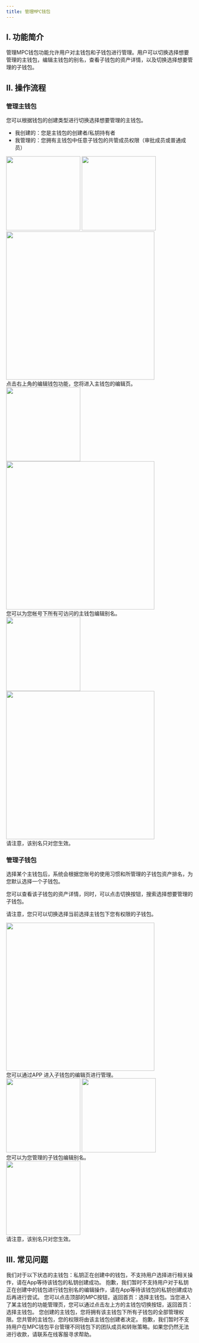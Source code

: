 ```yaml
---
title: 管理MPC钱包
---
```

## I. 功能简介

管理MPC钱包功能允许用户对主钱包和子钱包进行管理。用户可以切换选择想要管理的主钱包，编辑主钱包的别名，查看子钱包的资产详情，以及切换选择想要管理的子钱包。

## II. 操作流程

### 管理主钱包

<Steps>
<Step title="选择管理主钱包">
您可以根据钱包的创建类型进行切换选择想要管理的主钱包。

- 我创建的：您是主钱包的创建者/私钥持有者
- 我管理的：您拥有主钱包中任意子钱包的共管成员权限（审批成员或普通成员）

 <div className="w-full flex items-center justify-center">
    <CardGroup cols={2}>
        <img src="/images/user-guide/managecn.jpg" width="200"/>
        <img src="/images/user-guide/managemain1cn.jpg" width="200"/>
    </CardGroup>
 </div>

<div className="w-full flex items-center justify-center">
<img src="/images/user-guide/webmanagewallet1cn.png" width="400"/>
</div>

</Step>

<Step title="主钱包编辑页">
点击右上角的编辑钱包功能，您将进入主钱包的编辑页。
 <div className="w-full flex items-center justify-center">
    <CardGroup cols={2}>
        <img src="/images/user-guide/managemain2cn.jpg" width="200"/>
        <img src="/images/user-guide/webmanagewallet2cn.png" width="400"/>
    </CardGroup>
 </div>
</Step>

<Step title="主钱包排序和编辑别名">
您可以为您帐号下所有可访问的主钱包编辑别名。
 <div className="w-full flex items-center justify-center">
    <CardGroup cols={2}>
        <img src="/images/user-guide/managemain3cn.jpg" width="200"/>
        <img src="/images/user-guide/webmanagewallet3cn.png" width="400"/>
    </CardGroup>
 </div>
<Note>请注意，该别名只对您生效。</Note>

</Step>
</Steps>



### 管理子钱包

<Steps>
<Step title="选择管理子钱包">
选择某个主钱包后，系统会根据您账号的使用习惯和所管理的子钱包资产排名，为您默认选择一个子钱包。

您可以查看该子钱包的资产详情，同时，可以点击切换按钮，搜索选择想要管理的子钱包。

<Note>请注意，您只可以切换选择当前选择主钱包下您有权限的子钱包。</Note>

<div className="w-full flex items-center justify-center">
<img src="/images/user-guide/webmanagewallet4cn.png" width="400"/>
</div>
</Step>

<Step title="子钱包编辑页">
您可以通过APP 进入子钱包的编辑页进行管理。
 <div className="w-full flex items-center justify-center">
    <CardGroup cols={2}>
        <img src="/images/user-guide/managesub1cn.jpg" width="200"/>
        <img src="/images/user-guide/managesub2cn.jpg" width="200"/>
    </CardGroup>
 </div>

</Step>

<Step title="子钱包排序和编辑别名">
您可以为您管理的子钱包编辑别名。

<div className="w-full flex items-center justify-center">
        <img src="/images/user-guide/managesub3cn.jpg" width="200"/>
 </div>
<Note>请注意，该别名只对您生效。</Note>
</Step>
</Steps>

## III. 常见问题

<Accordion title="为什么无法选择某个主钱包">
我们对于以下状态的主钱包：私钥正在创建中的钱包，不支持用户选择进行相关操作，请在App等待该钱包的私钥创建成功。
</Accordion>

<Accordion title="为什么无法编辑某个主钱包">
抱歉，我们暂时不支持用户对于私钥正在创建中的钱包进行钱包别名的编辑操作，请在App等待该钱包的私钥创建成功后再进行尝试。
</Accordion>

<Accordion title="如何切换访问其他主钱包">
您可以点击顶部的MPC按钮，返回首页：选择主钱包。当您进入了某主钱包的功能管理页，您可以通过点击左上方的主钱包切换按钮，返回首页：选择主钱包。
</Accordion>

<Accordion title="如何获得其他主钱包/子钱包的权限">
您创建的主钱包，您将拥有该主钱包下所有子钱包的全部管理权限。您共管的主钱包，您的权限将由该主钱包创建者决定。
</Accordion>

<Accordion title="我是钱包创建者，我能否在MPC钱包平台编辑各个子钱包的审批策略？">
抱歉，我们暂时不支持用户在MPC钱包平台管理不同钱包下的团队成员和转账策略。如果您仍然无法进行收款，请联系在线客服寻求帮助。
</Accordion>